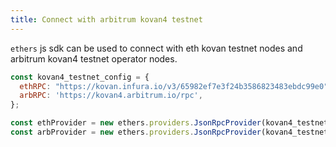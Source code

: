 ```yaml
---
title: Connect with arbitrum kovan4 testnet
---
```


`ethers` js sdk can be used to connect with eth kovan testnet nodes and arbitrum kovan4 testnet operator nodes.

```js
const kovan4_testnet_config = {
  ethRPC: "https://kovan.infura.io/v3/65982ef7e3f24b3586823483ebdc99e0",
  arbRPC: 'https://kovan4.arbitrum.io/rpc',
};

const ethProvider = new ethers.providers.JsonRpcProvider(kovan4_testnet_config.ethRPC);
const arbProvider = new ethers.providers.JsonRpcProvider(kovan4_testnet_config.arbRPC);

```
